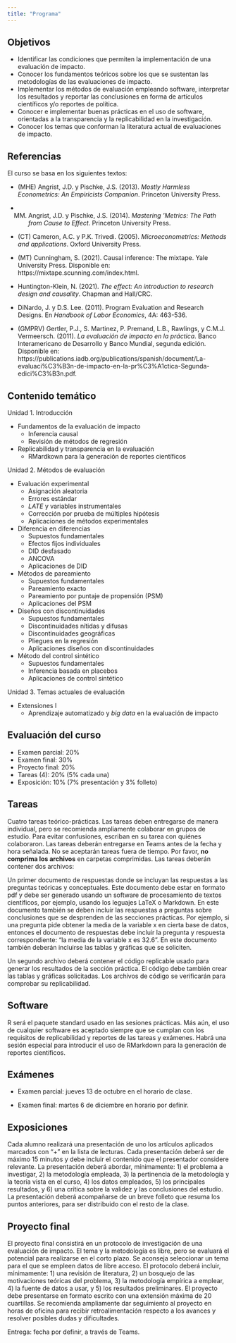```yaml
---
title: "Programa"
---
```



## Objetivos

*	Identificar las condiciones que permiten la implementación de una evaluación de impacto.
*	Conocer los fundamentos teóricos sobre los que se sustentan las metodologías de las evaluaciones de impacto.
*	Implementar los métodos de evaluación empleando software, interpretar los resultados y reportar las conclusiones en forma de artículos científicos y/o reportes de política.
*	Conocer e implementar buenas prácticas en el uso de software, orientadas a la transparencia y la replicabilidad en la investigación.
*	Conocer los temas que conforman la literatura actual de evaluaciones de impacto.


## Referencias

El curso se basa en los siguientes textos:

* (MHE) Angrist, J.D. y Pischke, J.S. (2013). *Mostly Harmless Econometrics: An Empiricists Companion*. Princeton University Press.

* (MM) Angrist, J.D. y Pischke, J.S. (2014). *Mastering 'Metrics: The Path from Cause to Effect*. Princeton University Press.

* (CT) Cameron, A.C. y P.K. Trivedi. (2005). *Microeconometrics: Methods and applications*. Oxford University Press.

* (MT) Cunningham, S. (2021). Causal inference: The mixtape. Yale University Press. Disponible en: https://mixtape.scunning.com/index.html.

* Huntington-Klein, N. (2021). *The effect: An introduction to research design and causality*. Chapman and Hall/CRC.

* DiNardo, J. y D.S. Lee. (2011). Program Evaluation and Research Designs. En *Handbook of Labor Economics*, 4A: 463-536.

* (GMPRV) Gertler, P.J., S. Martinez, P. Premand, L.B., Rawlings, y C.M.J. Vermeersch. (2011). *La evaluación de impacto en la práctica*. Banco Interamericano de Desarrollo y Banco Mundial, segunda edición. Disponible en: https://publications.iadb.org/publications/spanish/document/La-evaluaci%C3%B3n-de-impacto-en-la-pr%C3%A1ctica-Segunda-edici%C3%B3n.pdf.

## Contenido temático

Unidad 1. Introducción

* Fundamentos de la evaluación de impacto
  - Inferencia causal
  - Revisión de métodos de regresión
  
* Replicabilidad y transparencia en la evaluación
  - RMardkown para la generación de reportes científicos

Unidad 2. Métodos de evaluación

* Evaluación experimental
  - Asignación aleatoria
  - Errores estándar
  - *LATE* y variables instrumentales
  - Corrección por prueba de múltiples hipótesis
  - Aplicaciones de métodos experimentales


* Diferencia en diferencias
  - Supuestos fundamentales
  - Efectos fijos individuales
  - DID desfasado
  - ANCOVA
  - Aplicaciones de DID

* Métodos de pareamiento
  - Supuestos fundamentales
  - Pareamiento exacto
  - Pareamiento por puntaje de propensión (PSM)
  - Aplicaciones del PSM

* Diseños con discontinuidades
  - Supuestos fundamentales
  - Discontinuidades nítidas y difusas
  - Discontinuidades geográficas
  - Pliegues en la regresión
  - Aplicaciones diseños con discontinuidades

* Método del control sintético
  - Supuestos fundamentales
  - Inferencia basada en placebos
  - Aplicaciones de control sintético

Unidad 3. Temas actuales de evaluación

* Extensiones I
  - Aprendizaje automatizado y _big data_ en la evaluación de impacto


## Evaluación del curso

+ Examen parcial: 20%
+ Examen final: 30%
+ Proyecto final: 20%
+ Tareas (4): 20% (5% cada una)
+ Exposición: 10% (7% presentación y 3% folleto)


## Tareas
Cuatro tareas teórico-prácticas. Las tareas deben entregarse de manera individual, pero se recomienda ampliamente colaborar en grupos de estudio. Para evitar confusiones, escriban en su tarea con quiénes colaboraron. Las tareas deberán entregarse en Teams antes de la fecha y hora señalada. No se aceptarán tareas fuera de tiempo. Por favor, **no comprima los archivos** en carpetas comprimidas. Las tareas deberán contener dos archivos:

Un primer documento de respuestas donde se incluyan las respuestas a las preguntas teóricas y conceptuales. Este documento debe estar en formato pdf y debe ser generado usando un software de procesamiento de textos científicos, por ejemplo, usando los leguajes LaTeX o Markdown. En este documento también se deben incluir las respuestas a preguntas sobre conclusiones que se desprenden de las secciones prácticas. Por ejemplo, si una pregunta pide obtener la media de la variable x en cierta base de datos, entonces el documento de respuestas debe incluir la pregunta y respuesta correspondiente: “la media de la variable x es 32.6”. En este documento también deberán incluirse las tablas y gráficas que se soliciten.

Un segundo archivo deberá contener el código replicable usado para generar los resultados de la sección práctica. El código debe también crear las tablas y gráficas solicitadas. Los archivos de código se verificarán para comprobar su replicabilidad.


## Software

R será el paquete standard usado en las sesiones prácticas. Más aún, el uso de cualquier software es aceptado siempre que se cumplan con los requisitos de replicabilidad y reportes de las tareas y exámenes. Habrá una sesión especial para introducir el uso de RMarkdown para la generación de reportes científicos.

## Exámenes
* Examen parcial: jueves 13 de octubre en el horario de clase.

* Examen final: martes 6 de diciembre en horario por definir.


## Exposiciones

Cada alumno realizará una presentación de uno los artículos aplicados marcados con “+” en la lista de lecturas. Cada presentación deberá ser de máximo 15 minutos y debe incluir el contenido que el presentador considere relevante. La presentación deberá abordar, mínimamente: 1) el problema a investigar, 2) la metodología empleada, 3) la pertinencia de la metodología y la teoría vista en el curso, 4) los datos empleados, 5) los principales resultados, y 6) una crítica sobre la validez y las conclusiones del estudio. La presentación deberá acompañarse de un breve folleto que resuma los puntos anteriores, para ser distribuido con el resto de la clase.

## Proyecto final

El proyecto final consistirá en un protocolo de investigación de una evaluación de impacto. El tema y la metodología es libre, pero se evaluará el potencial para realizarse en el corto plazo. Se aconseja seleccionar un tema para el que se empleen datos de libre acceso. El protocolo deberá incluir, mínimamente: 1) una revisión de literatura, 2) un bosquejo de las motivaciones teóricas del problema, 3) la metodología empírica a emplear, 4) la fuente de datos a usar, y 5) los resultados preliminares. El proyecto debe presentarse en formato escrito con una extensión máxima de 20 cuartillas. Se recomienda ampliamente dar seguimiento al proyecto en horas de oficina para recibir retroalimentación respecto a los avances y resolver posibles dudas y dificultades.

Entrega: fecha por definir, a través de Teams.

